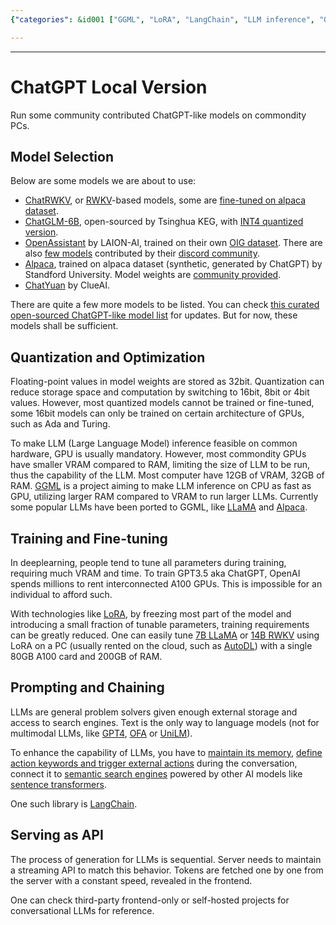 ```yaml
---
{"categories": &id001 ["GGML", "LoRA", "LangChain", "LLM inference", "Quantization", "Regular hardware", "Conversational LLMs"], "category": "Artificial Intelligence", "date": "2023-12-22 23:52:59", "description": "This article highlights the use of GGML, LoRA, and LangChain to improve LLM inference on standard hardware by overcoming storage and computation limitations. Quantization techniques are employed, and an API is implemented to retrieve tokens from a server for matching behavior. The provided reference projects focus on conversational LLMs.", "tags": *id001, "title": "ChatGPT Local Version"}

---
```


------

# ChatGPT Local Version
 
Run some community contributed ChatGPT-like models on commondity PCs.
 
## Model Selection
 
Below are some models we are about to use:
 
- [ChatRWKV](https://github.com/BlinkDL/ChatRWKV), or [RWKV](https://github.com/BlinkDL/RWKV-LM)-based models, some are [fine-tuned on alpaca dataset](https://huggingface.co/spaces/Hazzzardous/RWKV-Instruct).
- [ChatGLM-6B](https://github.com/THUDM/ChatGLM-6B), open-sourced by Tsinghua KEG, with [INT4 quantized version](https://huggingface.co/silver/chatglm-6b-int4-slim).
- [OpenAssistant](https://huggingface.co/OpenAssistant) by LAION-AI, trained on their own [OIG dataset](https://huggingface.co/datasets/laion/OIG). There are also [few models](https://huggingface.co/Rallio67) contributed by their [discord community](https://ykilcher.com/open-assistant-discord).
- [Alpaca](https://github.com/tatsu-lab/standford_alpaca), trained on alpaca dataset (synthetic, generated by ChatGPT) by Standford University. Model weights are [community provided](https://github.com/antimatter15/alpaca.cpp).
- [ChatYuan](https://huggingface.co/ClueAI/ChatYuan-large-v1) by ClueAI.
 
There are quite a few more models to be listed. You can check [this curated open-sourced ChatGPT-like model list](https://github.com/nichtdax/awesome-totally-open-chatgpt) for updates. But for now, these models shall be sufficient.
 
## Quantization and Optimization
 
Floating-point values in model weights are stored as 32bit. Quantization can reduce storage space and computation by switching to 16bit, 8bit or 4bit values. However, most quantized models cannot be trained or fine-tuned, some 16bit models can only be trained on certain architecture of GPUs, such as Ada and Turing.
 
To make LLM (Large Language Model) inference feasible on common hardware, GPU is usually mandatory. However, most commondity GPUs have smaller VRAM compared to RAM, limiting the size of LLM to be run, thus the capability of the LLM. Most computer have 12GB of VRAM, 32GB of RAM. [GGML](https://github.com/ggerganov/ggml) is a project aiming to make LLM inference on CPU as fast as GPU, utilizing larger RAM compared to VRAM to run larger LLMs. Currently some popular LLMs have been ported to GGML, like [LLaMA](https://github.com/ggerganov/llama.cpp) and [Alpaca](https://github.com/antimatter15/alpaca.cpp).
 
## Training and Fine-tuning
 
In deeplearning, people tend to tune all parameters during training, requiring much VRAM and time. To train GPT3.5 aka ChatGPT, OpenAI spends millions to rent interconnected A100 GPUs. This is impossible for an individual to afford such.
 
With technologies like [LoRA](https://github.com/microsoft/LoRA), by freezing most part of the model and introducing a small fraction of tunable parameters, training requirements can be greatly reduced. One can easily tune [7B LLaMA](https://github.com/tolen/alpaca-lora) or [14B RWKV](https://github.com/Blealtan/RWKV-LM-LoRA) using LoRA on a PC (usually rented on the cloud, such as [AutoDL](www.autodl.com/home)) with a single 80GB A100 card and 200GB of RAM.
 
## Prompting and Chaining
 
LLMs are general problem solvers given enough external storage and access to search engines. Text is the only way to language models (not for multimodal LLMs, like [GPT4](https://openai.com/research/gpt-4), [OFA](https://github.com/OFA-Sys/OFA) or [UniLM](https://github.com/microsoft/unilm)).
 
To enhance the capability of LLMs, you have to [maintain its memory](https://langchain.readthedocs.io/en/latest/modules/memory/getting_started.html), [define action keywords and trigger external actions](https://langchain.readthedocs.io/en/latest/modules/agents.html) during the conversation, connect it to [semantic search engines](https://github.com/deepset-ai/haystack) powered by other AI models like [sentence transformers](https://www.sbert.net/).
 
One such library is [LangChain](https://langchain.readthedocs.io/en/latest/index.html).
 
## Serving as API
 
The process of generation for LLMs is sequential. Server needs to maintain a streaming API to match this behavior. Tokens are fetched one by one from the server with a constant speed, revealed in the frontend.
 
One can check third-party frontend-only or self-hosted projects for conversational LLMs for reference.

